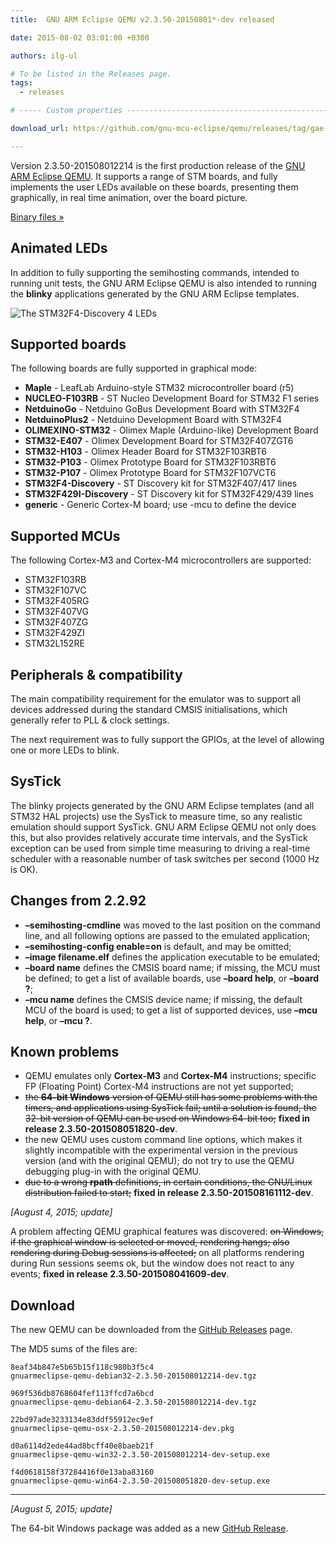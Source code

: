 ```yaml
---
title:  GNU ARM Eclipse QEMU v2.3.50-20150801*-dev released

date: 2015-08-02 03:01:00 +0300

authors: ilg-ul

# To be listed in the Releases page.
tags:
  - releases

# ----- Custom properties -----------------------------------------------------

download_url: https://github.com/gnu-mcu-eclipse/qemu/releases/tag/gae-2.3.50-20150801/

---
```


Version 2.3.50-201508012214 is the first production release of the [GNU ARM Eclipse QEMU](/dev-tools/qemu-arm/). It supports a range of STM boards, and fully implements the user LEDs available on these boards, presenting them graphically, in real time animation, over the board picture.

<!-- truncate -->

<p><a href={frontMatter.download_url}>Binary files »</a></p>

## Animated LEDs

In addition to fully supporting the semihosting commands, intended to running unit tests, the GNU ARM Eclipse QEMU is also intended to running the **blinky** applications generated by the GNU ARM Eclipse templates.

![The STM32F4-Discovery 4 LEDs](/img/2015/stm32f4-discovery-leds.png)

## Supported boards

The following boards are fully supported in graphical mode:

* **Maple** - LeafLab Arduino-style STM32 microcontroller board (r5)
* **NUCLEO-F103RB** - ST Nucleo Development Board for STM32 F1 series
* **NetduinoGo** - Netduino GoBus Development Board with STM32F4
* **NetduinoPlus2** - Netduino Development Board with STM32F4
* **OLIMEXINO-STM32** - Olimex Maple (Arduino-like) Development Board
* **STM32-E407** - Olimex Development Board for STM32F407ZGT6
* **STM32-H103** - Olimex Header Board for STM32F103RBT6
* **STM32-P103** - Olimex Prototype Board for STM32F103RBT6
* **STM32-P107** - Olimex Prototype Board for STM32F107VCT6
* **STM32F4-Discovery** - ST Discovery kit for STM32F407/417 lines
* **STM32F429I-Discovery** - ST Discovery kit for STM32F429/439 lines
* **generic** - Generic Cortex-M board; use -mcu to define the device

## Supported MCUs

The following Cortex-M3 and Cortex-M4 microcontrollers are supported:

* STM32F103RB
* STM32F107VC
* STM32F405RG
* STM32F407VG
* STM32F407ZG
* STM32F429ZI
* STM32L152RE

## Peripherals & compatibility

The main compatibility requirement for the emulator was to support all devices addressed during the standard CMSIS initialisations, which generally refer to PLL & clock settings.

The next requirement was to fully support the GPIOs, at the level of allowing one or more LEDs to blink.

## SysTick

The blinky projects generated by the GNU ARM Eclipse templates (and all STM32 HAL projects) use the SysTick to measure time, so any realistic emulation should support SysTick. GNU ARM Eclipse QEMU not only does this, but also provides relatively accurate time intervals, and the SysTick exception can be used from simple time measuring to driving a real-time scheduler with a reasonable number of task switches per second (1000 Hz is OK).

## Changes from 2.2.92

* **–semihosting-cmdline** was moved to the last position on the command line, and all following options are passed to the emulated application;
* **–semihosting-config enable=on** is default, and may be omitted;
* **–image filename.elf** defines the application executable to be emulated;
* **–board name** defines the CMSIS board name; if missing, the MCU must be defined; to get a list of available boards, use **–board help**, or **–board ?**;
* **–mcu name** defines the CMSIS device name; if missing, the default MCU of the board is used; to get a list of supported devices, use **–mcu help**, or **–mcu ?**.

## Known problems

* QEMU emulates only **Cortex-M3** and **Cortex-M4** instructions; specific FP (Floating Point) Cortex-M4 instructions are not yet supported;
* <del>the **64-bit Windows** version of QEMU still has some problems with the timers, and applications using SysTick fail; until a solution is found, the 32-bit version of QEMU can be used on Windows 64-bit too;</del> **fixed in release 2.3.50-201508051820-dev**.
* the new QEMU uses custom command line options, which makes it slightly incompatible with the experimental version in the previous version (and with the original QEMU); do not try to use the QEMU debugging plug-in with the original QEMU.
* <del>due to a wrong **rpath** definitions, in certain conditions, the GNU/Linux distribution failed to start;</del> **fixed in release 2.3.50-201508161112-dev**.

_[August 4, 2015; update]_

A problem affecting QEMU graphical features was discovered: <del>on Windows, if the graphical window is selected or moved, rendering hangs; also rendering during Debug sessions is affected;</del> on all platforms rendering during Run sessions seems ok, but the window does not react to any events; **fixed in release 2.3.50-201508041609-dev**.

## Download

The new QEMU can be downloaded from the <a href={frontMatter.download_url}>GitHub Releases</a> page.

The MD5 sums of the files are:

	8eaf34b847e5b65b15f118c980b3f5c4
	gnuarmeclipse-qemu-debian32-2.3.50-201508012214-dev.tgz

	969f536db8768604fef113ffcd7a6bcd
	gnuarmeclipse-qemu-debian64-2.3.50-201508012214-dev.tgz

	22bd97ade3233134e83ddf55912ec9ef
	gnuarmeclipse-qemu-osx-2.3.50-201508012214-dev.pkg

	d0a6114d2ede44ad8bcff40e8baeb21f
	gnuarmeclipse-qemu-win32-2.3.50-201508012214-dev-setup.exe

	f4d0618158f37284416f0e13aba83160
	gnuarmeclipse-qemu-win64-2.3.50-201508051820-dev-setup.exe

---
_[August 5, 2015; update]_

The 64-bit Windows package was added as a new [GitHub Release](https://github.com/gnu-mcu-eclipse/qemu/releases/tag/gae-2.3.50-20150805).

